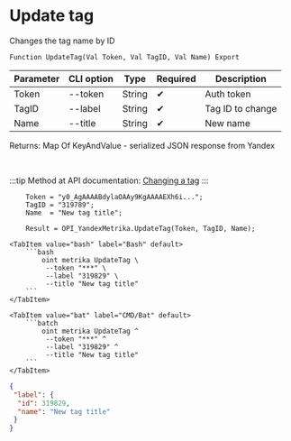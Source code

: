 ﻿---
sidebar_position: 2
description: Update tag and other functions to work with Yandex Metrika in the Open Integration Package, a free open-source integration library for 1C:Enterprise 8, OneScript and CLI
keywords: [1C, 1С, 1С:Enterprise, 1С:Enterprise 8.3, API, Integration, Services, Exchange, OneScript, CLI, Yandex Metrika]
---


# Update tag
 Changes the tag name by ID



`Function UpdateTag(Val Token, Val TagID, Val Name) Export`

  | Parameter | CLI option | Type | Required | Description |
  |-|-|-|-|-|
  | Token | --token | String | &#x2714; | Auth token |
  | TagID | --label | String | &#x2714; | Tag ID to change |
  | Name | --title | String | &#x2714; | New name |

  
  Returns:  Map Of KeyAndValue - serialized JSON response from Yandex

<br/>

:::tip
Method at API documentation: [Changing a tag](https://yandex.ru/dev/metrika/en/management/openapi/label/updateLabel)
:::
<br/>



```bsl title="1C:Enterprise/OneScript code example"
    Token = "y0_AgAAAABdylaOAAy9KgAAAAEXh6i...";
    TagID = "319789";
    Name  = "New tag title";

    Result = OPI_YandexMetrika.UpdateTag(Token, TagID, Name);
```
 

 <Tabs>
  
    <TabItem value="bash" label="Bash" default>
        ```bash
            oint metrika UpdateTag \
             --token "***" \
             --label "319829" \
             --title "New tag title"
        ```
    </TabItem>
  
    <TabItem value="bat" label="CMD/Bat" default>
        ```batch
            oint metrika UpdateTag ^
             --token "***" ^
             --label "319829" ^
             --title "New tag title"
        ```
    </TabItem>
</Tabs>


```json title="Result"
{
 "label": {
  "id": 319829,
  "name": "New tag title"
 }
}
```
